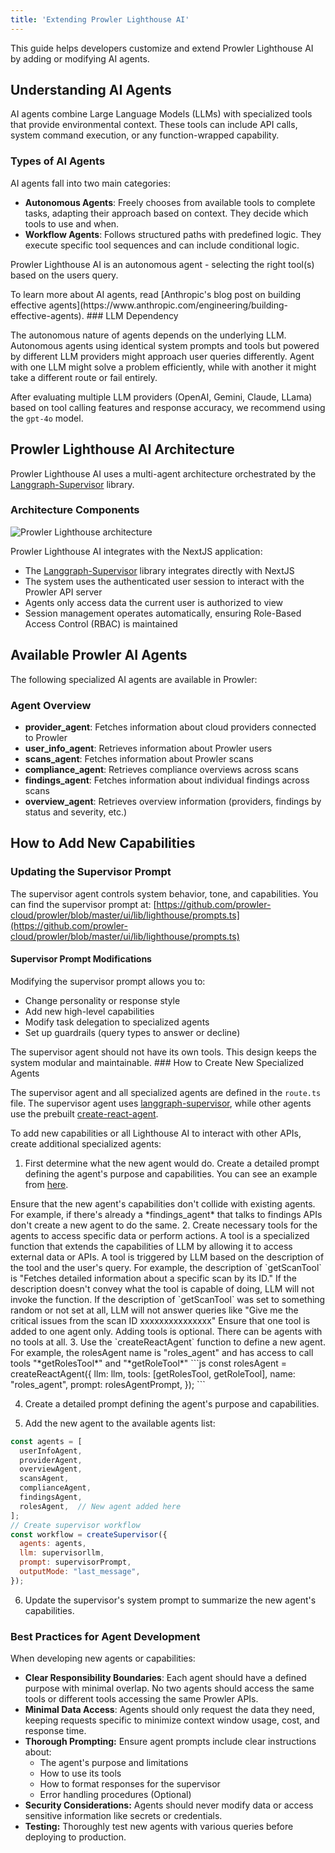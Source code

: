 ```yaml
---
title: 'Extending Prowler Lighthouse AI'
---
```


This guide helps developers customize and extend Prowler Lighthouse AI by adding or modifying AI agents.

## Understanding AI Agents

AI agents combine Large Language Models (LLMs) with specialized tools that provide environmental context. These tools can include API calls, system command execution, or any function-wrapped capability.

### Types of AI Agents

AI agents fall into two main categories:

- **Autonomous Agents**: Freely chooses from available tools to complete tasks, adapting their approach based on context. They decide which tools to use and when.
- **Workflow Agents**: Follows structured paths with predefined logic. They execute specific tool sequences and can include conditional logic.

Prowler Lighthouse AI is an autonomous agent - selecting the right tool(s) based on the users query.

<Note>
To learn more about AI agents, read [Anthropic's blog post on building effective agents](https://www.anthropic.com/engineering/building-effective-agents).

</Note>
### LLM Dependency

The autonomous nature of agents depends on the underlying LLM. Autonomous agents using identical system prompts and tools but powered by different LLM providers might approach user queries differently. Agent with one LLM might solve a problem efficiently, while with another it might take a different route or fail entirely.

After evaluating multiple LLM providers (OpenAI, Gemini, Claude, LLama) based on tool calling features and response accuracy, we recommend using the `gpt-4o` model.

## Prowler Lighthouse AI Architecture

Prowler Lighthouse AI uses a multi-agent architecture orchestrated by the [Langgraph-Supervisor](https://www.npmjs.com/package/@langchain/langgraph-supervisor) library.

### Architecture Components

<img src="/images/prowler-app/lighthouse-architecture.png" alt="Prowler Lighthouse architecture" />

Prowler Lighthouse AI integrates with the NextJS application:

- The [Langgraph-Supervisor](https://www.npmjs.com/package/@langchain/langgraph-supervisor) library integrates directly with NextJS
- The system uses the authenticated user session to interact with the Prowler API server
- Agents only access data the current user is authorized to view
- Session management operates automatically, ensuring Role-Based Access Control (RBAC) is maintained

## Available Prowler AI Agents

The following specialized AI agents are available in Prowler:

### Agent Overview

- **provider_agent**: Fetches information about cloud providers connected to Prowler
- **user_info_agent**: Retrieves information about Prowler users
- **scans_agent**: Fetches information about Prowler scans
- **compliance_agent**: Retrieves compliance overviews across scans
- **findings_agent**: Fetches information about individual findings across scans
- **overview_agent**: Retrieves overview information (providers, findings by status and severity, etc.)

## How to Add New Capabilities

### Updating the Supervisor Prompt

The supervisor agent controls system behavior, tone, and capabilities. You can find the supervisor prompt at: [https://github.com/prowler-cloud/prowler/blob/master/ui/lib/lighthouse/prompts.ts](https://github.com/prowler-cloud/prowler/blob/master/ui/lib/lighthouse/prompts.ts)

#### Supervisor Prompt Modifications

Modifying the supervisor prompt allows you to:

- Change personality or response style
- Add new high-level capabilities
- Modify task delegation to specialized agents
- Set up guardrails (query types to answer or decline)

<Note>
The supervisor agent should not have its own tools. This design keeps the system modular and maintainable.

</Note>
### How to Create New Specialized Agents

The supervisor agent and all specialized agents are defined in the `route.ts` file. The supervisor agent uses [langgraph-supervisor](https://www.npmjs.com/package/@langchain/langgraph-supervisor), while other agents use the prebuilt [create-react-agent](https://langchain-ai.github.io/langgraphjs/how-tos/create-react-agent/).

To add new capabilities or all Lighthouse AI to interact with other APIs, create additional specialized agents:

1. First determine what the new agent would do. Create a detailed prompt defining the agent's purpose and capabilities. You can see an example from [here](https://github.com/prowler-cloud/prowler/blob/master/ui/lib/lighthouse/prompts.ts#L359-L385).
<Note>
Ensure that the new agent's capabilities don't collide with existing agents. For example, if there's already a *findings_agent* that talks to findings APIs don't create a new agent to do the same.

</Note>
2. Create necessary tools for the agents to access specific data or perform actions. A tool is a specialized function that extends the capabilities of LLM by allowing it to access external data or APIs. A tool is triggered by LLM based on the description of the tool and the user's query.
For example, the description of `getScanTool` is "Fetches detailed information about a specific scan by its ID." If the description doesn't convey what the tool is capable of doing, LLM will not invoke the function. If the description of `getScanTool` was set to something random or not set at all, LLM will not answer queries like "Give me the critical issues from the scan ID xxxxxxxxxxxxxxx"
<Note>
Ensure that one tool is added to one agent only. Adding tools is optional. There can be agents with no tools at all.

</Note>
3. Use the `createReactAgent` function to define a new agent. For example, the rolesAgent name is "roles_agent" and has access to call tools "*getRolesTool*" and "*getRoleTool*"
```js
const rolesAgent = createReactAgent({
  llm: llm,
  tools: [getRolesTool, getRoleTool],
  name: "roles_agent",
  prompt: rolesAgentPrompt,
});
```

4. Create a detailed prompt defining the agent's purpose and capabilities.

5. Add the new agent to the available agents list:
```js
const agents = [
  userInfoAgent,
  providerAgent,
  overviewAgent,
  scansAgent,
  complianceAgent,
  findingsAgent,
  rolesAgent,  // New agent added here
];
// Create supervisor workflow
const workflow = createSupervisor({
  agents: agents,
  llm: supervisorllm,
  prompt: supervisorPrompt,
  outputMode: "last_message",
});
```

6. Update the supervisor's system prompt to summarize the new agent's capabilities.

### Best Practices for Agent Development

When developing new agents or capabilities:

- **Clear Responsibility Boundaries**: Each agent should have a defined purpose with minimal overlap. No two agents should access the same tools or different tools accessing the same Prowler APIs.
- **Minimal Data Access**: Agents should only request the data they need, keeping requests specific to minimize context window usage, cost, and response time.
- **Thorough Prompting:** Ensure agent prompts include clear instructions about:
    - The agent's purpose and limitations
    - How to use its tools
    - How to format responses for the supervisor
    - Error handling procedures (Optional)
- **Security Considerations:** Agents should never modify data or access sensitive information like secrets or credentials.
- **Testing:** Thoroughly test new agents with various queries before deploying to production.
